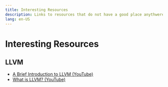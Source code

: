 ```yaml
---
title: Interesting Resources
description: Links to resources that do not have a good place anythwere else (yet)
lang: en-US
---
```



# Interesting Resources

## LLVM

- [A Brief Introduction to LLVM (YouTube)](https://www.youtube.com/watch?v=a5-WaD8VV38)
- [What is LLVM? (YouTube)](https://www.youtube.com/watch?v=KA8hFBh2eiw)